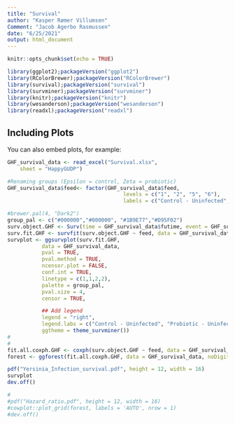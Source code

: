 ```yaml
---
title: "Survival"
author: "Kasper Rømer Villumsen"
Comment: "Jacob Agerbo Rasmussen"
date: "6/25/2021"
output: html_document
---
```


```r
knitr::opts_chunk$set(echo = TRUE)
```

```r
library(ggplot2);packageVersion("ggplot2")
library(RColorBrewer);packageVersion("RColorBrewer")
library(survival);packageVersion("survival")
library(survminer);packageVersion("survminer")
library(knitr);packageVersion("knitr")
library(wesanderson);packageVersion("wesanderson")
library(readxl);packageVersion("readxl")
```

## Including Plots

You can also embed plots, for example:

```r
GHF_survival_data <- read_excel("Survival.xlsx", 
    sheet = "HappyGUDP")

#Renaming groups (Epsilon = control, Zeta = probiotic)
GHF_survival_data$feed<- factor(GHF_survival_data$feed,
                                     levels = c("1", "2", "5", "6"),
                                     labels = c("Control - Uninfected", "Probiotic - Uninfected", "Control", "Probiotic"))
```

```r
#brewer.pal(4, "Dark2")
group_pal <- c("#000000","#000000", "#1B9E77","#D95F02") 
surv.object.GHF <- Surv(time = GHF_survival_data$futime, event = GHF_survival_data$event)
surv.fit.GHF <- survfit(surv.object.GHF ~ feed, data = GHF_survival_data)
survplot <- ggsurvplot(surv.fit.GHF, 
           data = GHF_survival_data, 
           pval = TRUE,
           pval.method = TRUE, 
           ncensor.plot = FALSE, 
           conf.int = TRUE, 
           linetype = c(1,1,2,2),
           palette = group_pal,
           pval.size = 4, 
           censor = TRUE, 

           ## Add legend
           legend = "right", 
           legend.labs = c("Control - Uninfected", "Probiotic - Uninfected", "Control", "Probiotic"),
           ggtheme = theme_survminer()) 
#
#
fit.all.coxph.GHF <- coxph(surv.object.GHF ~ feed, data = GHF_survival_data)
forest <- ggforest(fit.all.coxph.GHF, data = GHF_survival_data, noDigits = 2)


```
```r

pdf("Yersinia_Infection_survival.pdf", height = 12, width = 16)
survplot
dev.off()

#
#pdf("Hazard_ratio.pdf", height = 12, width = 16)
#cowplot::plot_grid(forest, labels = 'AUTO', nrow = 1)
#dev.off()
```
